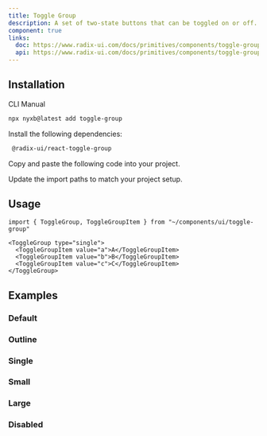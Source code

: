 ```yaml
---
title: Toggle Group
description: A set of two-state buttons that can be toggled on or off.
component: true
links:
  doc: https://www.radix-ui.com/docs/primitives/components/toggle-group
  api: https://www.radix-ui.com/docs/primitives/components/toggle-group#api-reference
---
```


<ComponentPreview
  name="toggle-group-demo"
  description="A toggle group with three items."
  styleSwitch={true}
  button="copy"
  dots={false}
/>

## Installation

<Tabs defaultValue="cli">

<TabsList>
  <TabsTrigger value="cli">CLI</TabsTrigger>
  <TabsTrigger value="manual">Manual</TabsTrigger>
</TabsList>
<TabsContent value="cli">

```bash
npx nyxb@latest add toggle-group
```

</TabsContent>

<TabsContent value="manual">

<Steps>

<Step>Install the following dependencies:</Step>

```bash
 @radix-ui/react-toggle-group
```

<Step>Copy and paste the following code into your project.</Step>

<ComponentSource name="toggle-group" />

<Step>Update the import paths to match your project setup.</Step>

</Steps>

</TabsContent>

</Tabs>

## Usage

```tsx
import { ToggleGroup, ToggleGroupItem } from "~/components/ui/toggle-group"
```

```tsx
<ToggleGroup type="single">
  <ToggleGroupItem value="a">A</ToggleGroupItem>
  <ToggleGroupItem value="b">B</ToggleGroupItem>
  <ToggleGroupItem value="c">C</ToggleGroupItem>
</ToggleGroup>
```

## Examples

### Default

<ComponentPreview
  name="toggle-group-demo"
  description="A toggle group with three items."
  styleSwitch={true}
  button="copy"
  dots={false}
/>

### Outline

<ComponentPreview
  name="toggle-group-outline"
  description="A toggle group using the outline variant."
  styleSwitch={true}
  button="copy"
  dots={false}
/>

### Single

<ComponentPreview
  name="toggle-group-single"
  description="A toggle group with single selection."
  styleSwitch={true}
  button="copy"
  dots={false}
/>

### Small

<ComponentPreview
  name="toggle-group-sm"
  description="A toggle group using the small size."
  styleSwitch={true}
  button="copy"
  dots={false}
/>

### Large

<ComponentPreview
  name="toggle-group-lg"
  description="A toggle group using the large size."
  styleSwitch={true}
  button="copy"
  dots={false}
/>

### Disabled

<ComponentPreview
  name="toggle-group-disabled"
  description="A disabled toggle group."
  styleSwitch={true}
  button="copy"
  dots={false}
/>
